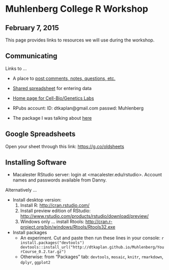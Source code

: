 # Muhlenberg College R Workshop

## February 7, 2015

This page provides links to resources we will use during the workshop.


## Communicating

Links to ...

* A place to [post comments, notes, questions, etc.](https://docs.google.com/document/d/1krVU4GJiodgPpcCFhkYNvpM_IrApj9MY0rw7bYryChc/edit?usp=sharing)
* [Shared spreadsheet](https://docs.google.com/spreadsheets/d/13Drvam0AEN2YMhEgUebYF92azPzTK36NnR076N-C8pg/edit?usp=sharing) for entering data

* [Home page for Cell-Bio/Genetics Labs](http://paulyeo21.github.io/cell_bio_gen_lab/index.html)

* RPubs account: ID: dtkaplan@gmail.com passwd: Muhlenberg

* The package I was talking about [here](YourCourse_0.2.tar.gz)

## Google Spreadsheets

Open your sheet through this link: <https://g.co/oldsheets>

## Installing Software

* Macalester RStudio server: login at <macalester.edu/rstudio>.  Account names and passwords available from Danny. 

Alternatively ...   

* Install desktop version: 
    1. Install R: <http://cran.rstudio.com/>
    2. Install preview edition of RStudio: <http://www.rstudio.com/products/rstudio/download/preview/>
    3. Windows only ... install Rtools: <http://cran.r-project.org/bin/windows/Rtools/Rtools32.exe>
* Install packages
    * An experiment.  Cut and paste then run these lines in your console:
        ```r
install.packages("devtools")
devtools::install_url("http://dtkaplan.github.io/Muhlenberg/YourCourse_0.2.tar.gz")
```
    * Otherwise: from "Packages" tab: `devtools`, `mosaic`, `knitr`, `rmarkdown`, `dplyr`, `ggplot2`








